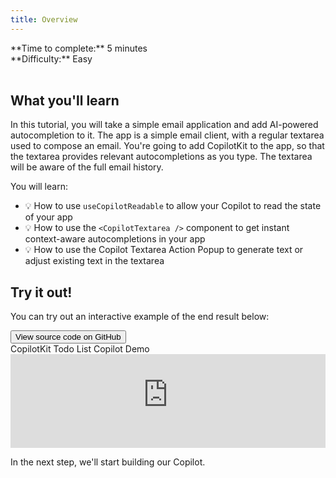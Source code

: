 ```yaml
---
title: Overview
---
```


<div>
  <div>**Time to complete:** 5 minutes</div>
  <div>**Difficulty:** Easy</div>
</div>

<br />

<YouTubeVideo videoId="C7px2wxr0k4" defaultPlaybackRate={1.25} />

## What you'll learn

In this tutorial, you will take a simple email application and add AI-powered autocompletion to it. The app is a simple email client, with a regular textarea used to compose an email. You're going to add CopilotKit to the app, so that the textarea provides relevant autocompletions as you type. The textarea will be aware of the full email history.

You will learn:

- 💡 How to use `useCopilotReadable` to allow your Copilot to read the state of your app
- 💡 How to use the `<CopilotTextarea />` component to get instant context-aware autocompletions in your app
- 💡 How to use the Copilot Textarea Action Popup to generate text or adjust existing text in the textarea

## Try it out!

You can try out an interactive example of the end result below:

<Link href="https://github.com/CopilotKit/example-textarea?ref=docs-tutorial" className="no-underline" target="_blank">
  <button className="bg-neutral-800 text-white px-4 py-2 rounded-lg flex items-center gap-2 mt-2 font-medium">
    <FaGithub className="w-4 h-4" />
    <span>View source code on GitHub</span>
  </button>
</Link>

<div className="flex flex-col shadow-lg rounded-lg my-4">
  <div className="bg-neutral-800 h-11 rounded-t-lg flex items-center px-4">
    <div className="flex-1 text-center text-white font-medium">CopilotKit Todo List Copilot Demo</div>
  </div>
  <iframe
    className="rounded-b-lg h-[850px]"
    src="https://example-textarea.vercel.app/"
    width="100%"
    referrerPolicy="strict-origin-when-cross-origin"
    title="CopilotKit Textarea Demo"
    frameBorder="0"
    allowFullScreen
    ></iframe>
</div>

In the next step, we'll start building our Copilot.
